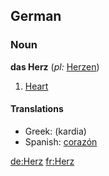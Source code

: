 ==German==
===Noun===
'''das Herz''' (''pl:'' [[Herzen]])

#[[Heart]]

====Translations====
*Greek: (kardia)
*Spanish: [[corazón]]

[[de:Herz]]
[[fr:Herz]]